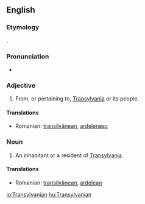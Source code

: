 ==English==

===Etymology===
{{suffix|Transylvania|an}}.

===Pronunciation===
* {{rhymes|eɪniən}}

===Adjective===
{{en-adj|-}}

# From, or pertaining to, [[Transylvania]] or its people.

====Translations====
* Romanian: [[transilvănean]], [[ardelenesc]]

===Noun===
{{en-noun}}

# An inhabitant or a resident of [[Transylvania]].

====Translations====
* Romanian: [[transilvănean]], [[ardelean]]

[[io:Transylvanian]]
[[hu:Transylvanian]]